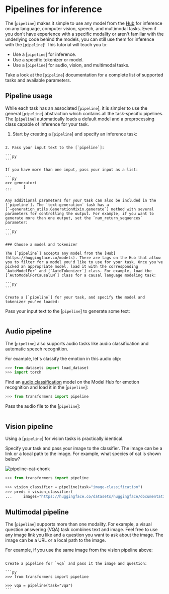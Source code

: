 <!--Copyright 2022 The HuggingFace Team. All rights reserved.

Licensed under the Apache License, Version 2.0 (the "License"); you may not use this file except in compliance with
the License. You may obtain a copy of the License at

http://www.apache.org/licenses/LICENSE-2.0

Unless required by applicable law or agreed to in writing, software distributed under the License is distributed on
an "AS IS" BASIS, WITHOUT WARRANTIES OR CONDITIONS OF ANY KIND, either express or implied. See the License for the
specific language governing permissions and limitations under the License.
-->

# Pipelines for inference

The [`pipeline`] makes it simple to use any model from the [Hub](https://huggingface.co/models) for inference on any language, computer vision, speech, and multimodal tasks. Even if you don't have experience with a specific modality or aren't familiar with the underlying code behind the models, you can still use them for inference with the [`pipeline`]! This tutorial will teach you to:

* Use a [`pipeline`] for inference.
* Use a specific tokenizer or model.
* Use a [`pipeline`] for audio, vision, and multimodal tasks.

<Tip>

Take a look at the [`pipeline`] documentation for a complete list of supported tasks and available parameters.

</Tip>

## Pipeline usage

While each task has an associated [`pipeline`], it is simpler to use the general [`pipeline`] abstraction which contains all the task-specific pipelines. The [`pipeline`] automatically loads a default model and a preprocessing class capable of inference for your task.

1. Start by creating a [`pipeline`] and specify an inference task:

``````

2. Pass your input text to the [`pipeline`]:

```py
```

If you have more than one input, pass your input as a list:

```py
>>> generator(
...     [
```

Any additional parameters for your task can also be included in the [`pipeline`]. The `text-generation` task has a [`~generation_utils.GenerationMixin.generate`] method with several parameters for controlling the output. For example, if you want to generate more than one output, set the `num_return_sequences` parameter:

```py
```

### Choose a model and tokenizer

The [`pipeline`] accepts any model from the [Hub](https://huggingface.co/models). There are tags on the Hub that allow you to filter for a model you'd like to use for your task. Once you've picked an appropriate model, load it with the corresponding `AutoModelFor` and [`AutoTokenizer`] class. For example, load the [`AutoModelForCausalLM`] class for a causal language modeling task:

```py
```

Create a [`pipeline`] for your task, and specify the model and tokenizer you've loaded:

``````

Pass your input text to the [`pipeline`] to generate some text:

```py
```

## Audio pipeline

The [`pipeline`] also supports audio tasks like audio classification and automatic speech recognition.

For example, let's classify the emotion in this audio clip:

```py
>>> from datasets import load_dataset
>>> import torch
```

Find an [audio classification](https://huggingface.co/models?pipeline_tag=audio-classification) model on the Model Hub for emotion recognition and load it in the [`pipeline`]:

```py
>>> from transformers import pipeline
```

Pass the audio file to the [`pipeline`]:

```py
```

## Vision pipeline

Using a [`pipeline`] for vision tasks is practically identical.

Specify your task and pass your image to the classifier. The image can be a link or a local path to the image. For example, what species of cat is shown below?

![pipeline-cat-chonk](https://huggingface.co/datasets/huggingface/documentation-images/resolve/main/pipeline-cat-chonk.jpeg)

```py
>>> from transformers import pipeline

>>> vision_classifier = pipeline(task="image-classification")
>>> preds = vision_classifier(
...     images="https://huggingface.co/datasets/huggingface/documentation-images/resolve/main/pipeline-cat-chonk.jpeg"
```

## Multimodal pipeline

The [`pipeline`] supports more than one modality. For example, a visual question answering (VQA) task combines text and image. Feel free to use any image link you like and a question you want to ask about the image. The image can be a URL or a local path to the image.

For example, if you use the same image from the vision pipeline above:

``````

Create a pipeline for `vqa` and pass it the image and question:

```py
>>> from transformers import pipeline

>>> vqa = pipeline(task="vqa")
```
